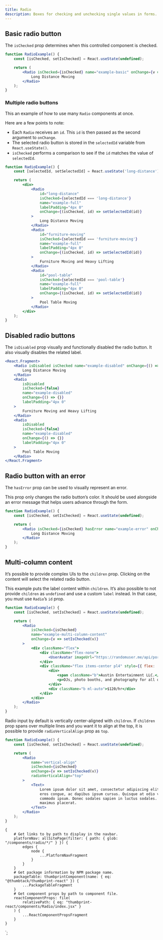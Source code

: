 ```yaml
---
title: Radio
description: Boxes for checking and unchecking single values in forms.
---
```



<ComponentHeader data={props.data} />

## Basic radio button

The `isChecked` prop determines when this controlled component is checked.

```jsx
function RadioExample() {
    const [isChecked, setIsChecked] = React.useState(undefined);

    return (
        <Radio isChecked={isChecked} name="example-basic" onChange={v => setIsChecked(v)}>
            Long Distance Moving
        </Radio>
    );
}
```

### Multiple radio buttons

This an example of how to use many `Radio` components at once.

Here are a few points to note:

-   Each `Radio` receives an `id`. This `id` is then passed as the second argument to `onChange`.
-   The selected radio button is stored in the `selectedId` variable from `React.useState()`.
-   `isChecked` performs a comparison to see if the `id` matches the value of `selectedId`.

```jsx
function RadioExample() {
    const [selectedId, setSelectedId] = React.useState('long-distance');

    return (
        <div>
            <Radio
                id="long-distance"
                isChecked={selectedId === 'long-distance'}
                name="example-full"
                labelPadding="4px 0"
                onChange={(isChecked, id) => setSelectedId(id)}
            >
                Long Distance Moving
            </Radio>
            <Radio
                id="furniture-moving"
                isChecked={selectedId === 'furniture-moving'}
                name="example-full"
                labelPadding="4px 0"
                onChange={(isChecked, id) => setSelectedId(id)}
            >
                Furniture Moving and Heavy Lifting
            </Radio>
            <Radio
                id="pool-table"
                isChecked={selectedId === 'pool-table'}
                name="example-full"
                labelPadding="4px 0"
                onChange={(isChecked, id) => setSelectedId(id)}
            >
                Pool Table Moving
            </Radio>
        </div>
    );
}
```

## Disabled radio buttons

The `isDisabled` prop visually and functionally disabled the radio button. It also visually disables the related label.

```jsx
<React.Fragment>
    <Radio isDisabled isChecked name="example-disabled" onChange={() => {}} labelPadding="4px 0">
        Long Distance Moving
    </Radio>
    <Radio
        isDisabled
        isChecked={false}
        name="example-disabled"
        onChange={() => {}}
        labelPadding="4px 0"
    >
        Furniture Moving and Heavy Lifting
    </Radio>
    <Radio
        isDisabled
        isChecked={false}
        name="example-disabled"
        onChange={() => {}}
        labelPadding="4px 0"
    >
        Pool Table Moving
    </Radio>
</React.Fragment>
```

## Radio button with an error

The `hasError` prop can be used to visually represent an error.

This prop only changes the radio button’s color. It should be used alongside an error message that helps users advance through the form.

```jsx
function RadioExample() {
    const [isChecked, setIsChecked] = React.useState(undefined);

    return (
        <Radio isChecked={isChecked} hasError name="example-error" onChange={v => setIsChecked(v)}>
            Long Distance Moving
        </Radio>
    );
}
```

## Multi-column content

It’s possible to provide complex UIs to the `children` prop. Clicking on the content will select the related radio button.

This example puts the label content within `children`. It’s also possible to not provide `children` as `undefined` and use a custom `label` instead. In that case, you must use `Radio`’s `id` prop.

```jsx
function RadioExample() {
    const [isChecked, setIsChecked] = React.useState(undefined);

    return (
        <Radio
            isChecked={isChecked}
            name="example-multi-column-content"
            onChange={v => setIsChecked(v)}
        >
            <div className="flex">
                <div className="flex-none">
                    <UserAvatar imageUrl="https://randomuser.me/api/portraits/women/63.jpg" />
                </div>
                <div className="flex items-center pl4" style={{ flex: '1 0 0%' }}>
                    <div>
                        <span className="b">Austin Entertainment LLC.</span>
                        <p>DJs, photo booths, and photography for all of your event needs.</p>
                    </div>
                    <div className="b ml-auto">$120/hr</div>
                </div>
            </div>
        </Radio>
    );
}
```

Radio input by default is vertically center-aligned with `children`. If `children` prop spans over multiple lines and you want it to align at the top, it is possible to provide `radioVerticalAlign` prop as `top`.

```jsx
function RadioExample() {
    const [isChecked, setIsChecked] = React.useState(undefined);

    return (
        <Radio
            name="vertical-align"
            isChecked={isChecked}
            onChange={v => setIsChecked(v)}
            radioVerticalAlign="top"
        >
            <Text>
                Lorem ipsum dolor sit amet, consectetur adipiscing elit. Vestibulum dapibus est nec
                eros congue, ac dapibus ipsum cursus. Quisque at odio viverra, consequat metus a,
                commodo ipsum. Donec sodales sapien in luctus sodales. Vivamus ornare mauris in arcu
                maximus placerat.
            </Text>
        </Radio>
    );
}
```

<ComponentFooter data={props.data} />

    {
        # Get links to by path to display in the navbar.
        platformNav: allSitePage(filter: { path: { glob: "/components/radio/*/" } }) {
            edges {
                node {
                    ...PlatformNavFragment
                }
            }
        }
        # Get package information by NPM package name.
        packageTable: thumbprintComponent(name: { eq: "@thumbtack/thumbprint-react" }) {
            ...PackageTableFragment
        }
        # Get component props by path to component file.
        reactComponentProps: file(
            relativePath: { eq: "thumbprint-react/components/Radio/index.jsx" }
        ) {
            ...ReactComponentPropsFragment
        }
    }
`;
